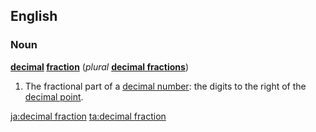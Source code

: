 ==English==
===Noun===
{{wikipedia}}
'''[[decimal]] [[fraction]]''' (''plural'' '''[[decimal fractions]]''')

#{{arithmetic}} The fractional part of a [[decimal number]]: the digits to the right of the [[decimal point]].

[[ja:decimal fraction]]
[[ta:decimal fraction]]